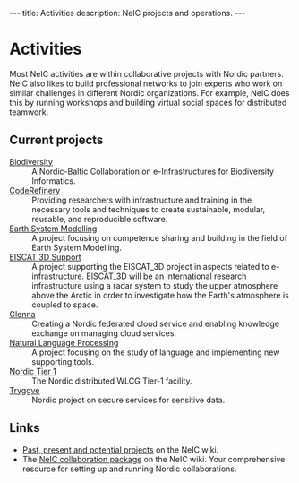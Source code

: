 ---
title: Activities
description: NeIC projects and operations.
---

= Activities =
Most NeIC activities are within collaborative projects with Nordic partners. NeIC also likes to build professional networks to join experts who work on similar challenges in different Nordic organizations. For example, NeIC does this by running workshops and building virtual social spaces for distributed teamwork.

== Current projects ==
; [https://wiki.neic.no/wiki/Biodiversity Biodiversity]
: A Nordic-Baltic Collaboration on e-Infrastructures for Biodiversity Informatics.
; [http://coderefinery.org/ CodeRefinery]
: Providing researchers with infrastructure and training in the necessary tools and techniques to create sustainable, modular, reusable, and reproducible software.
; [https://wiki.neic.no/wiki/Nordic_ESGF/ESM Earth System Modelling]
: A project focusing on competence sharing and building in the field of Earth System Modelling.
; [https://wiki.neic.no/wiki/EISCAT_3D_Support EISCAT 3D Support]
: A project supporting the EISCAT_3D project in aspects related to e-infrastructure. EISCAT_3D will be an international research infrastructure using a radar system to study the upper atmosphere above the Arctic in order to investigate how the Earth's atmosphere is coupled to space.
; [[glenna|Glenna]]
: Creating a Nordic federated cloud service and enabling knowledge exchange on managing cloud services.
; [https://wiki.neic.no/wiki/Natural_Language_Processing Natural Language Processing]
: A project focusing on the study of language and implementing new supporting tools.
; [[nt1|Nordic Tier 1]]
: The Nordic distributed WLCG Tier-1 facility.
; [[tryggve|Tryggve]]
: Nordic project on secure services for sensitive data.

== Links ==
* [http://wiki.neic.no/wiki/Projects Past, present and potential projects] on the NeIC wiki.
* The [http://wiki.neic.no/wiki/Collaboration NeIC collaboration package] on the NeIC wiki. Your comprehensive resource for setting up and running Nordic collaborations.
